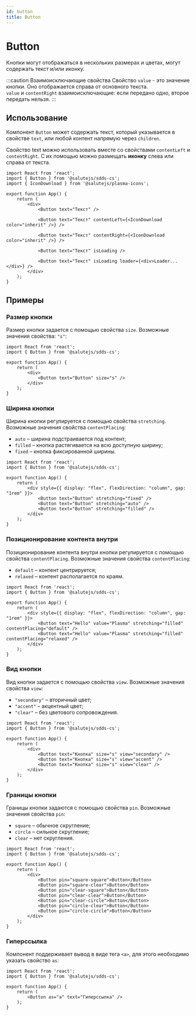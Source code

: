 ```yaml
---
id: button
title: Button
---
```



# Button
Кнопки могут отображаться в нескольких размерах и цветах, могут содержать текст и/или иконку.

<Description name="Button" />
<PropsTable name="Button" />

:::caution Взаимоисключающие свойства
Свойство `value` - это значение кнопки. Оно отображается справа от основного текста.<br/>
`value` и `contentRight` взаимоисключающие: если передано одно, второе передать нельзя.
:::

## Использование
Компонент `Button` может содержать текст, который указывается в
свойстве `text`, или любой контент напрямую через `children`.

Свойство text можно использовать вместе со свойствами `contentLeft` и `contentRight`.
С их помощью можно размещать **иконку** слева или справа от текста.

```tsx live
import React from 'react';
import { Button } from '@salutejs/sdds-cs';
import { IconDownload } from '@salutejs/plasma-icons';

export function App() {
    return (
        <div>
            <Button text="Текст" />

            <Button text="Текст" contentLeft={<IconDownload color="inherit" />} />

            <Button text="Текст" contentRight={<IconDownload color="inherit" />} />

            <Button text="Текст" isLoading />

            <Button text="Текст" isLoading loader={<div>Loader...</div>} />
        </div>
    );
}
```

## Примеры

### Размер кнопки
Размер кнопки задается с помощью свойства `size`. Возможные значения свойства: `"s"`:

```tsx live
import React from 'react';
import { Button } from '@salutejs/sdds-cs';

export function App() {
    return (
        <div>
            <Button text="Button" size="s" />
        </div>
    );
}
```

### Ширина кнопки
Ширина кнопки регулируется с помощью свойства `stretching`.
Возможные значения свойства `contentPlacing`:
+ `auto` – ширина подстраивается под контент;
+ `filled` – кнопка растягивается на всю доступную ширину;
+ `fixed` – кнопка фиксированной ширины.

```tsx live
import React from 'react';
import { Button } from '@salutejs/sdds-cs';

export function App() {
    return (
        <div style={{ display: "flex", flexDirection: "column", gap: "1rem" }}>
            <Button text="Button" stretching="fixed" />
            <Button text="Button" stretching="auto" />
            <Button text="Button" stretching="filled" />
        </div>
    );
}
```

### Позиционирование контента внутри
Позиционирование контента внутри кнопки регулируется с помощью свойства `contentPlacing`.
Возможные значения свойства `contentPlacing`:
+ `default` – контент центрируется;
+ `relaxed` – контент располагается по краям.

```tsx live
import React from 'react';
import { Button } from '@salutejs/sdds-cs';

export function App() {
    return (
        <div style={{ display: "flex", flexDirection: "column", gap: "1rem" }}>
            <Button text="Hello" value="Plasma" stretching="filled" contentPlacing="default" />
            <Button text="Hello" value="Plasma" stretching="filled" contentPlacing="relaxed" />
        </div>
    );
}
```

### Вид кнопки
Вид кнопки задается с помощью свойства `view`. Возможные значения свойства `view`:
+ `"secondary"` – вторичный цвет;
+ `"accent"` – акцентный цвет;
+ `"clear"` – без цветового сопровождения.

```tsx live
import React from 'react';
import { Button } from '@salutejs/sdds-cs';

export function App() {
    return (
        <div>
            <Button text="Кнопка" size="s" view="secondary" />
            <Button text="Кнопка" size="s" view="accent" />
            <Button text="Кнопка" size="s" view="clear" />
        </div>
    );
}
```

### Границы кнопки
Границы кнопки задаются с помощью свойства `pin`. Возможные значения свойства `pin`:
+ `square` – обычное скругление;
+ `circle` – сильное скругление;
+ `clear` – нет скругления.

```tsx live
import React from 'react';
import { Button } from '@salutejs/sdds-cs';

export function App() {
    return (
        <div>
            <Button pin="square-square">Button</Button>
            <Button pin="square-clear">Button</Button>
            <Button pin="clear-square">Button</Button>
            <Button pin="clear-clear">Button</Button>
            <Button pin="clear-circle">Button</Button>
            <Button pin="circle-clear">Button</Button>
            <Button pin="circle-circle">Button</Button>
        </div>
    );
}
```

### Гиперссылка
Компонент поддерживает вывод в виде тега `<a>`, для этого необходимо указать свойство `as`:

```tsx live
import React from 'react';
import { Button } from '@salutejs/sdds-cs';

export function App() {
    return (
        <Button as="a" text="Гиперссылка" />
    );
}
```
